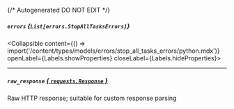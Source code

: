 {/* Autogenerated DO NOT EDIT  */}

##### `errors` *{`List[errors.StopAllTasksErrors]`}*
<Collapsible content={() => import('/content/types/models/errors/stop_all_tasks_errors/python.mdx')} openLabel={Labels.showProperties} closeLabel={Labels.hideProperties}>
</Collapsible>

---
##### `raw_response` [*{ `requests.Response` }*](https://requests.readthedocs.io/en/latest/api/#requests.Response)
Raw HTTP response; suitable for custom response parsing



